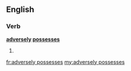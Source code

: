 ==English==

===Verb===
'''[[adversely]] [[possesses]]'''

# {{en-third-person singular of|adversely possess}}

[[fr:adversely possesses]]
[[my:adversely possesses]]